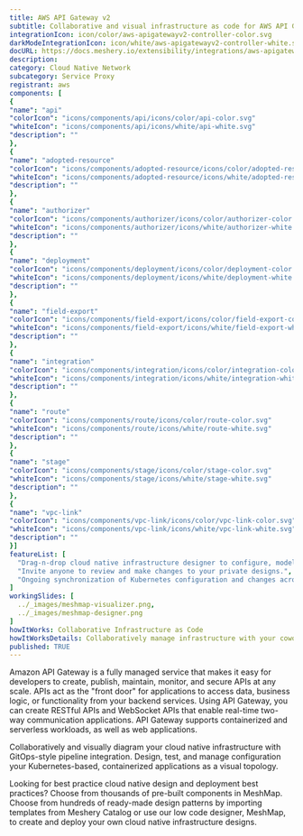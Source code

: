 ```yaml
---
title: AWS API Gateway v2
subtitle: Collaborative and visual infrastructure as code for AWS API Gateway v2
integrationIcon: icon/color/aws-apigatewayv2-controller-color.svg
darkModeIntegrationIcon: icon/white/aws-apigatewayv2-controller-white.svg
docURL: https://docs.meshery.io/extensibility/integrations/aws-apigatewayv2-controller
description: 
category: Cloud Native Network
subcategory: Service Proxy
registrant: aws
components: [
{
"name": "api"
"colorIcon": "icons/components/api/icons/color/api-color.svg"
"whiteIcon": "icons/components/api/icons/white/api-white.svg"
"description": ""
},
{
"name": "adopted-resource"
"colorIcon": "icons/components/adopted-resource/icons/color/adopted-resource-color.svg"
"whiteIcon": "icons/components/adopted-resource/icons/white/adopted-resource-white.svg"
"description": ""
},
{
"name": "authorizer"
"colorIcon": "icons/components/authorizer/icons/color/authorizer-color.svg"
"whiteIcon": "icons/components/authorizer/icons/white/authorizer-white.svg"
"description": ""
},
{
"name": "deployment"
"colorIcon": "icons/components/deployment/icons/color/deployment-color.svg"
"whiteIcon": "icons/components/deployment/icons/white/deployment-white.svg"
"description": ""
},
{
"name": "field-export"
"colorIcon": "icons/components/field-export/icons/color/field-export-color.svg"
"whiteIcon": "icons/components/field-export/icons/white/field-export-white.svg"
"description": ""
},
{
"name": "integration"
"colorIcon": "icons/components/integration/icons/color/integration-color.svg"
"whiteIcon": "icons/components/integration/icons/white/integration-white.svg"
"description": ""
},
{
"name": "route"
"colorIcon": "icons/components/route/icons/color/route-color.svg"
"whiteIcon": "icons/components/route/icons/white/route-white.svg"
"description": ""
},
{
"name": "stage"
"colorIcon": "icons/components/stage/icons/color/stage-color.svg"
"whiteIcon": "icons/components/stage/icons/white/stage-white.svg"
"description": ""
},
{
"name": "vpc-link"
"colorIcon": "icons/components/vpc-link/icons/color/vpc-link-color.svg"
"whiteIcon": "icons/components/vpc-link/icons/white/vpc-link-white.svg"
"description": ""
}]
featureList: [
  "Drag-n-drop cloud native infrastructure designer to configure, model, and deploy your workloads.",
  "Invite anyone to review and make changes to your private designs.",
  "Ongoing synchronization of Kubernetes configuration and changes across any number of clusters."
]
workingSlides: [
  ../_images/meshmap-visualizer.png,
  ../_images/meshmap-designer.png
]
howItWorks: Collaborative Infrastructure as Code
howItWorksDetails: Collaboratively manage infrastructure with your coworkers synchronously sharing the same designs.
published: TRUE
---
```

<p>
Amazon API Gateway is a fully managed service that makes it easy for developers to create, publish, maintain, monitor, and secure APIs at any scale. APIs act as the "front door" for applications to access data, business logic, or functionality from your backend services. Using API Gateway, you can create RESTful APIs and WebSocket APIs that enable real-time two-way communication applications. API Gateway supports containerized and serverless workloads, as well as web applications.

</p>
<p>
    Collaboratively and visually diagram your cloud native infrastructure with GitOps-style pipeline integration. Design, test, and manage configuration your Kubernetes-based, containerized applications as a visual topology.
</p>
<p>
    Looking for best practice cloud native design and deployment best practices? Choose from thousands of pre-built components in MeshMap. Choose from hundreds of ready-made design patterns by importing templates from Meshery Catalog or use our low code designer, MeshMap, to create and deploy your own cloud native infrastructure designs.
</p>
